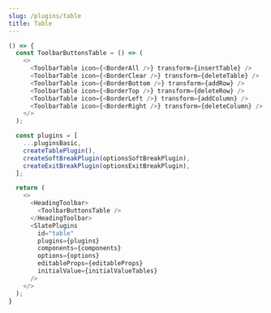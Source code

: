 ```yaml
---
slug: /plugins/table
title: Table
---
```


```ts live
() => {
  const ToolbarButtonsTable = () => (
    <>
      <ToolbarTable icon={<BorderAll />} transform={insertTable} />
      <ToolbarTable icon={<BorderClear />} transform={deleteTable} />
      <ToolbarTable icon={<BorderBottom />} transform={addRow} />
      <ToolbarTable icon={<BorderTop />} transform={deleteRow} />
      <ToolbarTable icon={<BorderLeft />} transform={addColumn} />
      <ToolbarTable icon={<BorderRight />} transform={deleteColumn} />
    </>
  );

  const plugins = [
    ...pluginsBasic,
    createTablePlugin(),
    createSoftBreakPlugin(optionsSoftBreakPlugin),
    createExitBreakPlugin(optionsExitBreakPlugin),
  ];

  return (
    <>
      <HeadingToolbar>
        <ToolbarButtonsTable />
      </HeadingToolbar>
      <SlatePlugins
        id="table"
        plugins={plugins}
        components={components}
        options={options}
        editableProps={editableProps}
        initialValue={initialValueTables}
      />
    </>
  );
}
```